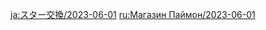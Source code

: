 {{Paimon's Bargains
|time_start = 2023-06-01 04:00:00
|time_end   = 2023-07-01 03:59:59
|shop       = 
{{Shop|Barbara|34|1|type=Character}}
{{Shop|Kaeya|34|1|type=Character}}
{{Shop|Royal Longsword|24|3|type=Weapon}}
{{Shop|Royal Greatsword|24|3|type=Weapon}}
{{Shop|Royal Spear|24|3|type=Weapon}}
{{Shop|Royal Grimoire|24|3|type=Weapon}}
{{Shop|Royal Bow|24|3|type=Weapon}}
}}
<noinclude>
[[ja:スター交換/2023-06-01]]
[[ru:Магазин Паймон/2023-06-01]]
</noinclude>